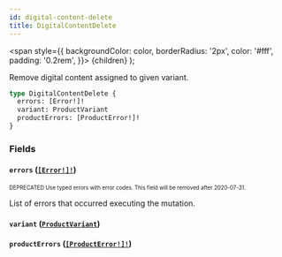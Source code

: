 ```yaml
---
id: digital-content-delete
title: DigitalContentDelete
---
```


<span
style={{
      backgroundColor: color,
      borderRadius: '2px',
      color: '#fff',
      padding: '0.2rem',
    }}>
{children}
</span>
);

Remove digital content assigned to given variant.

```graphql
type DigitalContentDelete {
  errors: [Error!]!
  variant: ProductVariant
  productErrors: [ProductError!]!
}
```

### Fields

#### `errors` ([`[Error!]!`](/api-reference/objects/error.mdx))

<sub><sup><Tag color="#ffba00">DEPRECATED</Tag> Use typed errors with error codes. This field will be removed after 2020-07-31.</sup></sub>

List of errors that occurred executing the mutation.

#### `variant` ([`ProductVariant`](/api-reference/objects/product-variant.mdx))

#### `productErrors` ([`[ProductError!]!`](/api-reference/objects/product-error.mdx))

